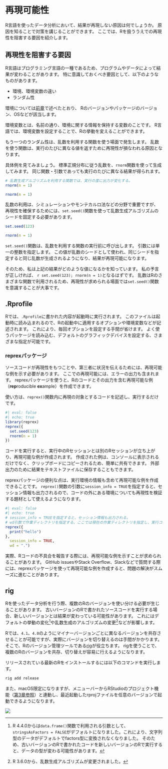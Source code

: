 # 再現可能性

R言語を使ったデータ分析において、結果が再現しない原因は何でしょうか。
原因を知ることで対策を講じることができます。
ここでは、Rを扱ううえでの再現性を阻害する要因を紹介します。

## 再現性を阻害する要因

R言語はプログラミング言語の一種であるため、プログラムやデータによって結果が変わることがあります。
特に意識しておくべき要因として、以下のようなものがあります。

- 環境、環境変数の違い
- ランダム性

環境については[前章](literacy.qmd)で述べたとおり、
Rのバージョンやパッケージのバージョン、OSなどが該当します。

環境変数とは、名前の通り、環境に関する情報を保持する変数のことです。
R言語では、環境変数を設定することで、Rの挙動を変えることができます。

もう一つのランダム性は、乱数を利用する関数を使う場面で発生します。
乱数を使う関数は、実行のたびに異なる値を返すために再現性が損なわれる原因となります。

具体例を見てみましょう。
標準正規分布に従う乱数を、`rnorm`関数を使って生成してみます。
同じ関数・引数であっても実行のたびに異なる結果が得られます。

```r
# 乱数生成アルゴリズムを利用する関数では、実行の度に出力が変化する。
rnorm(n = 1)

rnorm(n = 1)
```

乱数の利用は、シミュレーションやモンテカルロ法などの分野で重要ですが、
再現性を確保するためには、`set.seed()`関数を使って乱数生成アルゴリズムのシードを固定する必要があります。

```r
set.seed(123)

rnorm(n = 1)
```

`set.seed()`関数は、乱数を利用する関数の実行前に呼び出します。
引数には単一の整数を指定します。
この値が乱数のシードとして使われ、同じシードを指定すると同じ乱数が生成されるようになり、結果が再現可能になります。

そのため、私は上記の結果がどのような値になるかを知っています。
私の予言が正しければ、 `r set.seed(123); rnorm(n = 1)`となるはずです。
乱数はRのさまざまな関数で利用されるため、再現性が求められる場面では`set.seed()`関数を意識することが大事です。

::: {.callout-note}
## .Rprofile

Rでは、`.Rprofile`に書かれた内容が起動時に実行されます。
このファイルは起動時に読み込まれるので、Rの起動中に適用するオプションや環境変数などが記述されます。
これにより、毎回オプションを設定する手間が省けます。
よく使うパッケージを読み込む、デフォルトのグラフィックデバイスを設定する、さまざまな指定が可能です。
:::

### reprexパッケージ

ソースコードが再現性をもつことや、第三者に状況を伝えるためには、再現可能な例を示す必要があります。
ここでの再現可能には、エラーの出力も含まれます。
reprexパッケージを使うと、Rのコードとその出力を含む再現可能な例（**rep**roducible **ex**ample）を作成できます。

使い方は、`reprex()`関数内に再現の対象とするコードを記述し、実行するだけです。

```r
#| eval: false
#| echo: true
library(reprex)
reprex({
  set.seed(123)
  rnorm(n = 1)
})
```

コードを実行すると、実行中のRセッションとは別のRセッションが立ち上がり、再現可能な例が作成されます。
作成された例は、コンソールに表示されるだけでなく、クリップボードにコピーされるため、簡単に共有できます。
外部出力のために結果をテキストファイルに保存することもできます。

reprexパッケージの便利な点は、実行環境の情報も含めて再現可能な例を作成できることです。
`reprex()`関数の引数に`session_info = TRUE`を指定すると、セッション情報も出力されるので、コードの外にある環境についても再現性を検証する題材として使えるようになります。

```r
#| eval: false
#| echo: true
# session_info = TRUEを指定すると、セッション情報も出力される。
# wd引数で作業ディレクトリを指定する。ここでは現在の作業ディレクトリを指定し、実行コードと結果が外部ファイルに保存するようにした。
reprex({
  print("hello")
}, 
  session_info = TRUE, 
  wd = ".")
```


実際、Rコードの不具合を報告する際には、再現可能な例を示すことが求められることがあります。
GitHub issuesやStack Overflow、Slackなどで質問する際には、reprexパッケージを使って再現可能な例を作成すると、問題の解決がスムーズに進むことがあります。

## rig

Rを使ったデータ分析を行う際、複数のRのバージョンを使い分ける必要が生じることがあります。
古いバージョンのRで書かれたソースコードを実行する場合、新しいバージョンとは結果が変わっている可能性があります。
これにはデフォルトの挙動の変化[^1]や乱数生成のアルゴリズムの変更[^2]などが影響します。

[^1]: R 4.4.0からは`data.frame()`関数で利用される引数として、`stringsAsFactors = FALSE`がデフォルトになりました。これにより、文字列型のデータがデフォルトでfactors型に変換されなくなりました。
そのため、古いバージョンのRで書かれたコードを新しいバージョンのRで実行すると、データの型が変わる可能性があります。

[^2]: R 3.6.0から、乱数生成アルゴリズムが変更されました。

Rでは、`4.1`、`4.0`のようにマイナーバージョンごとに異なるバージョンを共存させることが可能ですが、実際にバージョンを切り替えるのは手間がかかります。
そこで、Rのバージョン管理ツールである[rig](https://github.com/r-lib/rig)が役立ちます。
rigを使うことで、複数のRのバージョンを共存、切り替えが容易に行えるようになります。

リリースされている最新のRをインストールするには以下のコマンドを実行します。

```bash
rig add release
```

また、macOS限定になりますが、メニューバーからRStudioのプロジェクト機能（[第3章参照](project.qmd)）と連動し、最近起動したrprojファイルを任意のバージョンで起動できるようになります。

![](https://i.gyazo.com/5158ca019d4dc6762df3c7606fe5e0d0.png)
